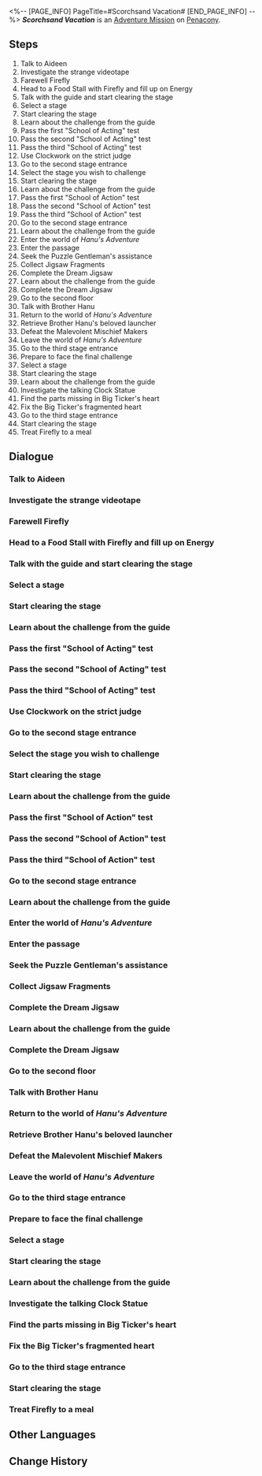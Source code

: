 <%-- [PAGE_INFO]
PageTitle=#Scorchsand Vacation#
[END_PAGE_INFO] --%>
{{Stub|Dialogue.}}
{{Mission Infobox
|id            = 8022401
|title         = 
|image         = <!--Mission Scorchsand Vacation.png-->
|type          = Adventure
|event_name    = 
|chapter       = 
|requirements  = [[Trailblaze Mission]] ''[[And on the Eighth Day]]'' completed
|summary       = The dangerous challenges have become an exciting and thrilling vacation. A mysterious director helped make a Memory Film specially for you. This way, you can experience all the other possibilities at Scorchsand.<br />Maybe we are all just in a script, but even so, we can still make our own marvelous choices.
|characters    = Aideen; Announcement; Big Ticker; Body Language Judge; Brother Hanu; Bubble Hound who's been forced to play a monster; Clockie; Dialogue Judge; Firefly; Guide; Judge; Merchant; Puzzle Gentleman; Strict Judge; Trailblazer
|startLocation = [[Penacony]] - [[SoulGlad™ Scorchsand Audition Venue]]
|world         = Penacony
|area          = SoulGlad™ Scorchsand Audition Venue
|prev          = 
|next          = ???
|rewards       = Stellar Jade*50; Traveler's Guide*8; Lost Crystal*8; Clock Credits*360; Credit*120,000
}}
'''''Scorchsand Vacation''''' is an [[Adventure Mission]] on [[Penacony]].

==Steps==
# Talk to Aideen
# Investigate the strange videotape
# Farewell Firefly
# Head to a Food Stall with Firefly and fill up on Energy
# Talk with the guide and start clearing the stage
# Select a stage
# Start clearing the stage
# Learn about the challenge from the guide
# Pass the first "School of Acting" test
# Pass the second "School of Acting" test
# Pass the third "School of Acting" test
# Use Clockwork on the strict judge
# Go to the second stage entrance
# Select the stage you wish to challenge
# Start clearing the stage
# Learn about the challenge from the guide
# Pass the first "School of Action" test
# Pass the second "School of Action" test
# Pass the third "School of Action" test
# Go to the second stage entrance
# Learn about the challenge from the guide
# Enter the world of ''Hanu's Adventure''
# Enter the passage
# Seek the Puzzle Gentleman's assistance
# Collect Jigsaw Fragments
# Complete the Dream Jigsaw
# Learn about the challenge from the guide
# Complete the Dream Jigsaw
# Go to the second floor
# Talk with Brother Hanu
# Return to the world of ''Hanu's Adventure''
# Retrieve Brother Hanu's beloved launcher
# Defeat the Malevolent Mischief Makers
# Leave the world of ''Hanu's Adventure''
# Go to the third stage entrance
# Prepare to face the final challenge
# Select a stage
# Start clearing the stage
# Learn about the challenge from the guide
# Investigate the talking Clock Statue
# Find the parts missing in Big Ticker's heart
# Fix the Big Ticker's fragmented heart
# Go to the third stage entrance
# Start clearing the stage
# Treat Firefly to a meal

<!--
==Gameplay Notes==

--><!--
==Trial Character==

-->
==Dialogue==
{{Stub Dialogue}}
{{Dialogue End}}

===Talk to Aideen{{subst:void|<!--802240102-->}}===
{{Mission Description|type=adventure|location=SoulGlad™ Scorchsand Audition Venue|update|Aideen has prepared a custom gift for you, but an accident has transpired. Go and speak with him.}}
{{Dialogue Start}}
:{{tx}}
{{Dialogue End}}

===Investigate the strange videotape{{subst:void|<!--802240155-->}}===
{{Mission Description|type=adventure|location=SoulGlad™ Scorchsand Audition Venue|update|A videotape that can make someone disappear. What might happen if one touches it?}}
{{Dialogue Start}}
:{{tx}}
{{Dialogue End}}

===Farewell Firefly{{subst:void|<!--802240103-->}}===
{{Mission Description|type=adventure|location=SoulGlad™ Scorchsand Audition Venue|update|The movie has begun. The other protagonist seems to be waiting for you ahead.}}
{{Dialogue Start}}
:{{tx}}
{{Dialogue End}}

===Head to a Food Stall with Firefly and fill up on Energy{{subst:void|<!--802240157-->}}===
{{Mission Description|type=adventure|location=SoulGlad™ Scorchsand Audition Venue|update|Fill up on some energy before facing the challenge}}
{{Dialogue Start}}
:{{tx}}
{{Dialogue End}}

===Talk with the guide and start clearing the stage{{subst:void|<!--802240104-->}}===
{{Mission Description|type=adventure|location=SoulGlad™ Scorchsand Audition Venue|update|Start your Scorchsand Vacation under the guide's instructions}}
{{Dialogue Start}}
:{{tx}}
{{Dialogue End}}

===Select a stage{{subst:void|<!--802240105-->}}===
{{Mission Description|type=adventure|location=SoulGlad™ Scorchsand Audition Venue|update|Select a stage you didn't experience last time and witness another possibility.}}
{{Dialogue Start}}
:{{tx}}
{{Dialogue End}}

===Start clearing the stage{{subst:void|<!--802240107-->}}===
{{Mission Description|type=adventure|location=SoulGlad™ Scorchsand Audition Venue|update|There is a faint noise ahead. Prepare to head to the stage.}}
{{Dialogue Start}}
:{{tx}}
{{Dialogue End}}

===Learn about the challenge from the guide{{subst:void|<!--802240109-->}}===
{{Mission Description|type=adventure|location=SoulGlad™ Scorchsand Audition Venue|update|The first choice! You and Firefly arrive at the Dreamplay Fantasia: Acting Challenge arena. According to the guide's instructions, your "acting" skills will be tested here...<br />What are acting skills exactly? You have no idea. For you, sincerity has always been the ultimate instrument.}}
{{Dialogue Start}}
:{{tx}}
{{Dialogue End}}

===Pass the first "School of Acting" test{{subst:void|<!--802240120-->}}===
{{Dialogue Start}}
:{{tx}}
{{Dialogue End}}

===Pass the second "School of Acting" test{{subst:void|<!--802240121-->}}===
{{Dialogue Start}}
:{{tx}}
{{Dialogue End}}

===Pass the third "School of Acting" test{{subst:void|<!--802240123-->}}===
{{Dialogue Start}}
:{{tx}}
{{Dialogue End}}

===Use Clockwork on the strict judge{{subst:void|<!--802240125-->}}===
{{Dialogue Start}}
:{{tx}}
{{Dialogue End}}

===Go to the second stage entrance{{subst:void|<!--802240130-->}}===
{{Dialogue Start}}
:{{tx}}
{{Dialogue End}}

===Select the stage you wish to challenge{{subst:void|<!--802240119-->}}===
{{Dialogue Start}}
:{{tx}}
{{Dialogue End}}

===Start clearing the stage{{subst:void|<!--802240108-->}}===
{{Mission Description|type=adventure|location=SoulGlad™ Scorchsand Audition Venue|update|There is a faint noise ahead. Prepare to head to the stage.}}
{{Dialogue Start}}
:{{tx}}
{{Dialogue End}}

===Learn about the challenge from the guide{{subst:void|<!--802240110-->}}===
{{Mission Description|type=adventure|location=SoulGlad™ Scorchsand Audition Venue|update|The first choice! Firefly and you arrive at the stage for Dreamplay Fantasia: Action Challenge. According to the guide, you'll face the trial of "action" here...<br />You can't possibly be more familiar with "action" &mdash; However, in a world where no one can jump, can you really perform real "action"?}}
{{Dialogue Start}}
:{{tx}}
{{Dialogue End}}

===Pass the first "School of Action" test{{subst:void|<!--802240111-->}}===
{{Dialogue Start}}
:{{tx}}
{{Dialogue End}}

===Pass the second "School of Action" test{{subst:void|<!--802240113-->}}===
{{Dialogue Start}}
:{{tx}}
{{Dialogue End}}

===Pass the third "School of Action" test{{subst:void|<!--802240115-->}}===
{{Dialogue Start}}
:{{tx}}
{{Dialogue End}}

===Go to the second stage entrance{{subst:void|<!--802240117-->}}===
{{Dialogue Start}}
:{{tx}}
{{Dialogue End}}

===Learn about the challenge from the guide{{subst:void|<!--802240133-->}}===
{{Mission Description|type=adventure|location=SoulGlad™ Scorchsand Audition Venue|update|The second choice! You and Firefly arrive at the Dreamplay Fantasia &mdash; Gunfire Time: Gunfire Trial arena. According to the guide's instructions, you need to play the role of the evil-retributing, charisma-overflowing character from the Clockie series &mdash; Brother Hanu.<br />"What is this competition supposed to be about?" You wonder. "Are we trying to see who has the coolest 'hmph'?"}}
{{Dialogue Start}}
:{{tx}}
{{Dialogue End}}

===Enter the world of ''Hanu's Adventure''{{subst:void|<!--802240134-->}}===
{{Dialogue Start}}
:{{tx}}
{{Dialogue End}}

===Enter the passage{{subst:void|<!--802240135-->}}===
{{Dialogue Start}}
:{{tx}}
{{Dialogue End}}

===Seek the Puzzle Gentleman's assistance{{subst:void|<!--802240136-->}}===
{{Dialogue Start}}
:{{tx}}
{{Dialogue End}}

===Collect Jigsaw Fragments{{subst:void|<!--802240138-->}}===
{{Dialogue Start}}
:{{tx}}
{{Dialogue End}}

===Complete the Dream Jigsaw{{subst:void|<!--802240139-->}}===
{{Dialogue Start}}
:{{tx}}
{{Dialogue End}}

===Learn about the challenge from the guide{{subst:void|<!--802240159-->}}===
{{Mission Description|type=adventure|location=SoulGlad™ Scorchsand Audition Venue|update|The second choice! You and Firefly arrive at the Dreamplay Fantasia &mdash; Gunfire Time: Time Trial stage. According to the guide's instructions, you need to play the role ever-popular protagonist from the Clockie series &mdash; Clockie. Smash through the final obstacles together...<br />...Help this inauthentic Clockie overcome an existential crisis. The game can also be rather profound, can't it?}}
{{Dialogue Start}}
:{{tx}}
{{Dialogue End}}

===Complete the Dream Jigsaw{{subst:void|<!--802240140-->}}===
{{Dialogue Start}}
:{{tx}}
{{Dialogue End}}

===Go to the second floor{{subst:void|<!--802240141-->}}===
{{Mission Description|type=adventure|location=SoulGlad™ Scorchsand Audition Venue|update|The second choice! You and Firefly arrive at the Dreamplay Fantasia &mdash; Gunfire Time: Gunfire Trial arena. According to the guide's instructions, you need to play the role of the evil-retributing, charisma-overflowing character from the Clockie series &mdash; Brother Hanu.<br />"What is this competition supposed to be about?" You wonder. "Are we trying to see who has the coolest 'hmph'?"}}
{{Dialogue Start}}
:{{tx}}
{{Dialogue End}}

===Talk with Brother Hanu{{subst:void|<!--802240143-->}}===
{{Dialogue Start}}
:{{tx}}
{{Dialogue End}}

===Return to the world of ''Hanu's Adventure''{{subst:void|<!--802240144-->}}===
{{Dialogue Start}}
:{{tx}}
{{Dialogue End}}

===Retrieve Brother Hanu's beloved launcher{{subst:void|<!--802240145-->}}===
{{Dialogue Start}}
:{{tx}}
{{Dialogue End}}

===Defeat the Malevolent Mischief Makers{{subst:void|<!--802240146-->}}===
{{Dialogue Start}}
:{{tx}}
{{Dialogue End}}

===Leave the world of ''Hanu's Adventure''{{subst:void|<!--802240150-->}}===
{{Dialogue Start}}
:{{tx}}
{{Dialogue End}}

===Go to the third stage entrance{{subst:void|<!--802240174-->}}===
{{Dialogue Start}}
:{{tx}}
{{Mission Description|type=adventure|location=SoulGlad™ Scorchsand Audition Venue|update|The guide here vanished... Speak with Firefly about what happened.}}
{{Dialogue End}}

===Prepare to face the final challenge{{subst:void|<!--802240152-->}}===
{{Mission Description|type=adventure|location=SoulGlad™ Scorchsand Audition Venue|update|The chance to become a superstar is just around the corner. Prepare to face the final showdown.}}
{{Dialogue Start}}
:{{tx}}
{{Dialogue End}}

===Select a stage{{subst:void|<!--802240153-->}}===
{{Mission Description|type=adventure|location=SoulGlad™ Scorchsand Audition Venue|update|Select a stage you didn't experience last time and witness another possibility.}}
{{Dialogue Start}}
:{{tx}}
{{Dialogue End}}

===Start clearing the stage{{subst:void|<!--802240160-->}}===
{{Mission Description|type=adventure|location=SoulGlad™ Scorchsand Audition Venue|update|There is a faint noise ahead. Prepare to head to the stage.}}
{{Dialogue Start}}
:{{tx}}
{{Dialogue End}}

===Learn about the challenge from the guide{{subst:void|<!--802240162-->}}===
{{Mission Description|type=adventure|location=SoulGlad™ Scorchsand Audition Venue|update|The second choice! You and Firefly arrive at the Dreamplay Fantasia &mdash; Gunfire Time: Time Trial stage. According to the guide's instructions, you need to play the role ever-popular protagonist from the Clockie series &mdash; Clockie. Smash through the final obstacles together...<br />...Help this inauthentic Clockie overcome an existential crisis. The game can also be rather profound, can't it?}}
{{Dialogue Start}}
:{{tx}}
{{Dialogue End}}

===Investigate the talking Clock Statue{{subst:void|<!--802240164-->}}===
{{Dialogue Start}}
:{{tx}}
{{Dialogue End}}

===Find the parts missing in Big Ticker's heart{{subst:void|<!--802240166-->}}===
{{Dialogue Start}}
:{{tx}}
{{Dialogue End}}

===Fix the Big Ticker's fragmented heart{{subst:void|<!--802240167-->}}===
{{Dialogue Start}}
:{{tx}}
{{Dialogue End}}

===Go to the third stage entrance{{subst:void|<!--802240178-->}}===
{{Mission Description|type=adventure|location=SoulGlad™ Scorchsand Audition Venue|update|The guide here vanished... Speak with Firefly about what happened.}}
{{Dialogue Start}}
:{{tx}}
{{Dialogue End}}

===Start clearing the stage{{subst:void|<!--802240161-->}}===
{{Mission Description|type=adventure|location=SoulGlad™ Scorchsand Audition Venue|update|There is a faint noise ahead. Prepare to head to the stage.}}
{{Dialogue Start}}
:{{tx}}
{{Dialogue End}}

===Treat Firefly to a meal{{subst:void|<!--802240185-->}}===
{{Dialogue Start}}
:{{tx}}
{{Mission Description|type=adventure|location=SoulGlad™ Scorchsand Audition Venue|update|It's your turn to buy. Pick out some food.}}
{{Dialogue End}}

==Other Languages==
{{Other Languages
|en   = Scorchsand Vacation
|zhs  = 热砂假日
|zht  = 熱砂假日
|ja   = 熱砂の休日
|ko   = 뜨거운 모래 휴일
|es   = Vacaciones en la Arena Ardiente
|fr   = Vacances à Écorchesable
|ru   = Отдых в выжженных песках
|th   = วันหยุดในผืนทรายระอุ
|vi   = Kỳ Nghỉ Cát Nóng
|de   = Urlaub im Flugsand
|id   = Hari Libur Scorchsand
|pt   = Férias em Brasareia
}}

==Change History==
{{Change History|2.2}}
